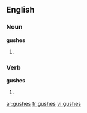 ==English==

===Noun===
'''gushes'''

# {{plural of|[[gush]]}}

===Verb===
'''gushes'''

# {{third-person singular of|[[gush]]}}

[[ar:gushes]]
[[fr:gushes]]
[[vi:gushes]]